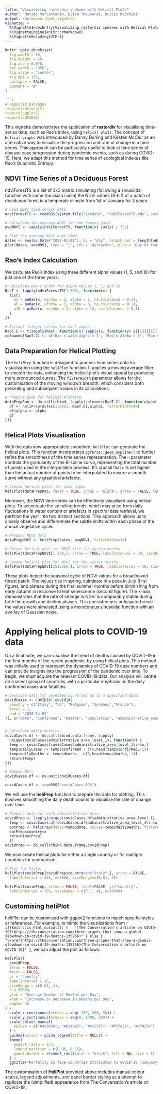```yaml
---
title: "Visualising rasterdiv indexes with Helical Plots"
author: "Matteo Marcantonio, Elisa Thouverai, Duccio Rocchini"
output: rmarkdown::html_vignette
vignette: >
  %\VignetteIndexEntry{Visualising rasterdiv indexes with Helical Plots}
  %\VignetteEngine{knitr::rmarkdown}
  %\VignetteEncoding{UTF-8}
---
```


```r
knitr::opts_chunk$set(
  fig.width = 10, 
  fig.height = 10,
  fig.asp = 0.618, 
  out.width = "95%", 
  fig.align = "center", 
  fig.dpi = 150, 
  collapse = FALSE, 
  comment = "#"
)

```r
# Required packages
require(rasterdiv)
require(ggplot2)
require(COVID19)
```

This vignette demonstrates the application of **rasterdiv** for visualising time-series data, such as Rao's index, using `helical plots`. The concept of `helical graphs` was introduced by Danny Dorling and Kirsten McClur as an alternative way to visualise the progression and rate of change in a time series. This approach can be particularly useful to look at time series of disease case progression during pandemic events, such as during COVID-19. Here, we adapt this method for time series of ecological indexes like Rao's Quadratic Entropy.

## NDVI Time Series of a Deciduous Forest
ndviForestTS is a list of 3x3 matrix simulating (following a sinusoidal function with some Gaussian noise) the NDVI values (8-bit) of a patch of deciduous forest in a temperate climate from 1st of January for 3 years.

```r
# Load NDVI time series data
ndviForestTS <- readRDS(system.file("extdata", "ndviForestTS.rds", package = "rasterdiv"))

# Calculate the average NDVI for the forest patch
avgNDVI <- sapply(ndviForestTS, function(x) sum(x) / 3^2)

# Plot the average NDVI over time
dates <- seq(as.Date("2023-01-01"), by = "day", length.out = length(ndviForestTS))
plot(dates, avgNDVI, type = 'l', col = 'darkgreen', xlab = 'Day of Year', ylab = 'NDVI', main = 'Seasonal NDVI Variation')
```

## Rao's Index Calculation
We calculate Rao's Index using three different alpha values (1, 5, and 10) for just one of the three years.

```r
# Calculate Rao's Index for alpha values 1, 5, and 10
RaoT <- lapply(ndviForestTS[1:365], function(x) {
  list(
    a1 = paRao(x, window = 3, alpha = 1, na.tolerance = 0.1),
    a5 = paRao(x, window = 3, alpha = 5, na.tolerance = 0.1),
    a10 = paRao(x, window = 3, alpha = 10, na.tolerance = 0.1)
  )
})

# Extract integer values for each alpha
RaoT.C <- t(sapply(RaoT, function(x) sapply(x, function(y) y[[1]][[1]][2, 2])))
colnames(RaoT.C) <- c("Rao's with alpha = 1", "Rao's Alpha = 5", "Rao's Alpha = 10")
```

## Data Preparation for Helical Plotting
The `heliPrep` function is designed to process time series data for visualization using the `heliPlot` function. It applies a moving average filter to smooth the data, enhancing the helical plot's visual appeal by producing more pronounced curves. The `filterWidth` parameter allows for the customisation of the moving window's breadth, which considers both preceding and subsequent values in its calculations.

```r
# Prepare data for helical plotting
dataPrepRao <- do.call(rbind, lapply(colnames(RaoT.C), function(alpha) {
  df <- heliPrep(dates[1:365], RaoT.C[,alpha], filterWidth=90)
  df$alpha <- alpha
  df
}))

```
## Helical Plots Visualisation
With the data now appropriately smoothed, `heliPlot` can generate the helical plots. This function incorporates `ggforce::geom_bspline()` to further refine the smoothness of the time series representation. The `n` parameter controls the granularity of the B-spline curve, representing the total number of points used in the interpolation process. It's crucial that `n` is set higher than the actual number of points to be interpolated to ensure a smooth curve without any graphical artefacts.

```r
# Create helical plots for each alpha
heliPlot(dataPrepRao, facet = TRUE, group = "alpha", arrow = FALSE, labelInterval = 180, sizeRange = c(0.05, 2), facetScales = "free_x", n=2000)
``` 

Moreover, the NDVI time series can be effectively visualised using helical plots. To accentuate the spiralling trends, which may arise from daily fluctuations in water content or artefacts in spectral data retrieval, we partition the year into two distinct sections. This approach allows us to closely observe and differentiate the subtle shifts within each phase of the annual vegetative cycle.

```r
# Prepare NDVI data
dataPrepNDVI <- heliPrep(dates, avgNDVI, filterWidth=14)

# Create helical plot for NDVI till the spring months
heliPlot(dataPrepNDVI[1:250,], arrow = TRUE, labelInterval = 30, sizeRange = c(0.01, 2),n=10000, ylab="Average NDVI 8-bit values")

# Create helical plot for NDVI for the winter months
heliPlot(dataPrepNDVI[251:365,], arrow = TRUE, labelInterval = 30, sizeRange = c(0.01, 2),n=10000, ylab="Average NDVI 8-bit values")
```

These plots depict the seasonal cycle of NDVI values for a broadleaved forest patch. The values rise in spring, culminate in a peak in July (first figure), and plateau during the final summer months before diminishing from early autumn in response to leaf senescence (second figure). The x-axis demonstrates that the rate of change in NDVI is comparably stable during both the growth and decline phases. This consistency is anticipated since the values were simulated using a monotonous sinusoidal function with an overlay of Gaussian noise.

# Applying helical plots to COVID-19 data
On a final note, we can visualise the trend of deaths caused by COVID-19 in the first months of the recent pandemic, by using helical plots. This method was initially used to represent the dynamics of COVID-19 case numbers and can provide insights into the progression of the pandemic over time.
To begin, we must acquire the relevant COVID-19 data. Our analysis will centre on a select group of countries, with a particular emphasis on the daily confirmed cases and fatalities.

```r
# Download data for selected countries up to a specified date.
covidCases <- COVID19::covid19(
  country = c("Italy", "US", "Belgium", "Germany","France"), 
  level = 1, 
  end = "2020-04-05"
)[, c("date", "confirmed", "deaths", "population", "administrative_area_level_1")]


# Calculate daily metrics.
covidCases.df <- do.call(rbind.data.frame, lapply(
  unique(covidCases$administrative_area_level_1), function(x) {
  temp <- covidCases[covidCases$administrative_area_level_1%in%x,]
  temp$dailyCases <- temp$confirmed - c(0,head(temp$confirmed,-1))
  temp$dailyDeaths <- temp$deaths - c(0,head(temp$deaths,-1))
  return(temp)
}))

# Remove NA's
covidCases.df <- na.omit(covidCases.df)
```
```r
covidCases.df <- readRDS("covidCases.RDS")
```
We will use the **heliPrep** function to prepare the data for plotting. This involves smoothing the daily death counts to visualise the rate of change over time.

```r
# Prepare data for each administrative area.
covidPrep <- lapply(unique(covidCases.df$administrative_area_level_1), function(x) {
  temp <- covidCases.df[covidCases.df$administrative_area_level_1%in%x,]
  outPrep <- heliPrep(dates=temp$date, values=temp$dailyDeaths, filterWidth=3)
  outPrep$country=x
  return(outPrep)
  })
covidPrep <- do.call(rbind.data.frame,covidPrep)
```

We now create helical plots for either a single country or for multiple countries for comparison.

```r
# Plot for Italy.
heliPlot(covidPrep[covidPrep$country%in%"Italy",], arrow = FALSE, 
  labelInterval = 365, n=5000, sizeRange=c(0.01, 3))

heliPlot(covidPrep, arrow = FALSE, facet=FALSE, gr="country", 
  labelInterval = 365, sizeRange = c(0.1, 4), n=10000)
```

## Customising heliPlot
heliPlot can be customised with ggplot2 functions to match specific styles or references. For example, to mimic the visualizations from `r if(knitr::is_html_output()) {
  "[The Conversation's article on COVID-19](https://theconversation.com/three-graphs-that-show-a-global-slowdown-in-covid-19-deaths-135756)"
} else {
  "\\href{https://theconversation.com/three-graphs-that-show-a-global-slowdown-in-covid-19-deaths-135756}{The Conversation's article on COVID-19}"
}`, we can adjust the plot as follows:

```r
heliPlot(
  covidPrep,
  arrow = FALSE,
  facet = FALSE,
  gr = "country",
  labelInterval = 15,
  sizeRange = c(0.01, 3),
  n = 50000,
  ylab = "Average Number of Deaths per Day",
  xlab = "Increase or Decrease in Deaths per Day",
  angle= 45
) +
  scale_x_continuous(breaks = seq(-250, 300, 50)) +
  scale_y_continuous(breaks = seq(0, 1400, 200)) +
  scale_colour_manual(
    values = c("#ad363e", "#01a0e3", "#6c5575", "#f27e32", "#1f437d")
  ) +
  guides(colour = guide_legend(title = NULL)) +
  theme(
    aspect.ratio = 0.7,
    legend.position = c(0.85, 0.15),
    panel.border = element_rect(color = "black", fill = NA, size = 1)
  ) + 
  ggtitle("Mortality in five countries attributed to COVID-19 (January 23 to April 5, 2020).")
```

The customisation of **HeliPlot** provided above includes manual colour scales, legend adjustments, and panel border styling as a attempt to replicate the (simplified) appearance from The Conversation’s article on COVID-19.
